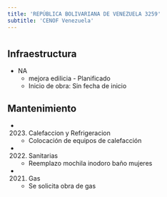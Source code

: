 ```yaml
---
title: 'REPÚBLICA BOLIVARIANA DE VENEZUELA 3259'
subtitle: 'CENOF Venezuela'
---
```


#
## Infraestructura

* NA 
    + mejora edilicia - Planificado 
    + Inicio de obra: Sin fecha de inicio 






## Mantenimiento

*  (2023) Calefaccion y Refrigeracion 
    + Colocación de equipos de calefacción

*  (2022) Sanitarias 
    + Reemplazo mochila  inodoro baño mujeres

*  (2021) Gas 
    + Se solicita obra de gas



